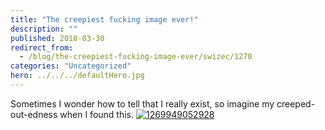 ```yaml
---
title: "The creepiest fucking image ever!"
description: ""
published: 2010-03-30
redirect_from:
  - /blog/the-creepiest-fucking-image-ever/swizec/1270
categories: "Uncategorized"
hero: ../../../defaultHero.jpg
---
```


Sometimes I wonder how to tell that I really exist, so imagine my creeped-out-edness when I found this. [![](http://swizec.com/blog/wp-content/uploads/2010/03/1269949052928.jpg "1269949052928")](http://swizec.com/blog/wp-content/uploads/2010/03/1269949052928.jpg)
